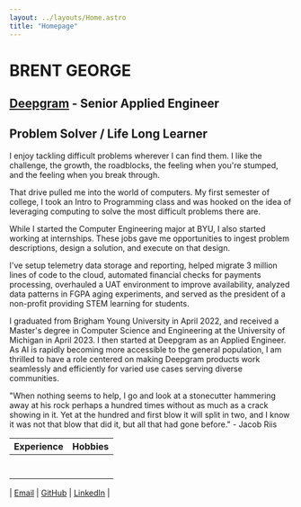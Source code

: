 ```yaml
---
layout: ../layouts/Home.astro
title: "Homepage"
---
```


# BRENT GEORGE
## [Deepgram](https://deepgram.com) - Senior Applied Engineer
## Problem Solver / Life Long Learner

I enjoy tackling difficult problems wherever I can find them. I like the challenge, the growth, the roadblocks, the feeling when you're stumped, and the feeling when you break through.

That drive pulled me into the world of computers. My first semester of college, I took an Intro to Programming class and was hooked on the idea of leveraging computing to solve the most difficult problems there are.

While I started the Computer Engineering major at BYU, I also started working at internships. These jobs gave me opportunities to ingest problem descriptions, design a solution, and execute on that design.

I've setup telemetry data storage and reporting, helped migrate 3 million lines of code to the cloud, automated financial checks for payments processing, overhauled a UAT environment to improve availability, analyzed data patterns in FGPA aging experiments, and served as the president of a non-profit providing STEM learning for students.

I graduated from Brigham Young University in April 2022, and received a Master's degree in Computer Science and Engineering at the University of Michigan in April 2023. I then started at Deepgram as an Applied Engineer. As AI is rapidly becoming more accessible to the general population, I am thrilled to have a role centered on making Deepgram products work seamlessly and efficiently for varied use cases serving diverse communities.

"When nothing seems to help, I go and look at a stonecutter hammering away at his rock perhaps a hundred times without as much as a crack showing in it. Yet at the hundred and first blow it will split in two, and I know it was not that blow that did it, but all that had gone before." - Jacob Riis

| Experience | Hobbies |
| ------- | ------- |
|<Experience company="Deepgram" position="Senior Applied Engineer" date_range="May 2023 - Present" /> | <Hobby hobby="Sports" description="I have many favorites: football, wrestling, tennis, disc golf, Spikeball, Ultimate, and basketball" /> |
| <Experience company="Navitaire, an Amadeus company" position="Cloud Engineering Intern" date_range="October 2019 - June 2022" /> | <Hobby hobby="Hiking & Climbing" description="My favorites so far are Angel's Landing in Zion's National Park and Ancient Art tower in Moab, UT" /> |
| <Experience company="Goldman Sachs" position="Summer Analyst" date_range="June 2021 - August 2021" /> | <Hobby hobby="Languages" description="I've forgotten most of my Spanish, am fluent in Tagalog, and once took a year-long stab at Mandarin" /> |
| <Experience company="Utah Underwater Robotics" position="Executive Director" date_range="February 2019 - April 2022" /> | <Hobby hobby="Reading" description="I've picked the habit back up in 2021. I'm on pace for a book per week for the entire year." link="https://www.goodreads.com/user/show/129170789-brent-george" link_title="(Goodreads)" /> |
| <Experience company="BYU Configurable Computing Lab" position="Research Assistant" date_range="September 2020 - Dec 2021" /> | <Hobby hobby="Movies & TV Shows" description="The Office, Friends, Modern Family, the basics are all hits in our house" /> |
| <Experience company="Select Bankcard" position="Software Automation Engineer" date_range="May 2020 - May 2021" /> | |
| <Experience company="Scalar, LLC" position="Software Development Intern" date_range="January 2019 - October 2019" /> | |

| <a href="mailto:contact@brentdgeorge.com" target="_blank">Email</a> | <a href="https://www.github.com/bd-g" target="_blank">GitHub</a> | <a href="https://www.linkedin.com/in/brent-d-george/" target="_blank">LinkedIn</a> |
